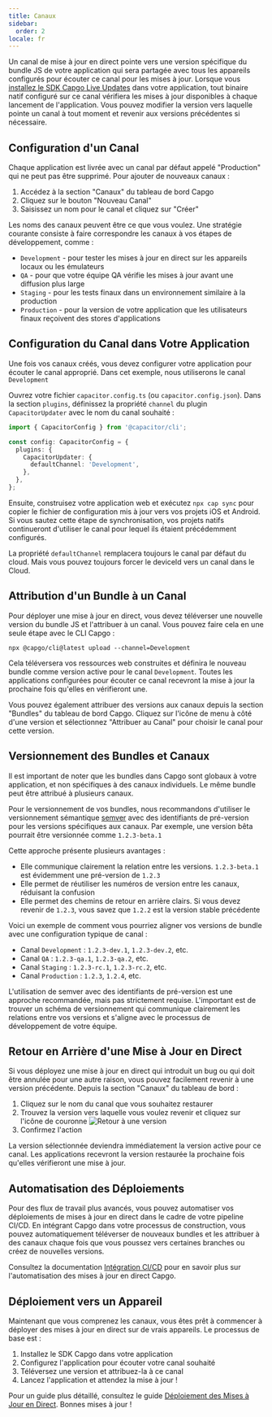 ```yaml
---
title: Canaux
sidebar:
  order: 2
locale: fr
---
```



Un canal de mise à jour en direct pointe vers une version spécifique du bundle JS de votre application qui sera partagée avec tous les appareils configurés pour écouter ce canal pour les mises à jour. Lorsque vous [installez le SDK Capgo Live Updates](/docs/getting-started/quickstart/) dans votre application, tout binaire natif configuré sur ce canal vérifiera les mises à jour disponibles à chaque lancement de l'application. Vous pouvez modifier la version vers laquelle pointe un canal à tout moment et revenir aux versions précédentes si nécessaire.

## Configuration d'un Canal

Chaque application est livrée avec un canal par défaut appelé "Production" qui ne peut pas être supprimé. Pour ajouter de nouveaux canaux :

1. Accédez à la section "Canaux" du tableau de bord Capgo
2. Cliquez sur le bouton "Nouveau Canal"
3. Saisissez un nom pour le canal et cliquez sur "Créer"

Les noms des canaux peuvent être ce que vous voulez. Une stratégie courante consiste à faire correspondre les canaux à vos étapes de développement, comme :

- `Development` - pour tester les mises à jour en direct sur les appareils locaux ou les émulateurs
- `QA` - pour que votre équipe QA vérifie les mises à jour avant une diffusion plus large
- `Staging` - pour les tests finaux dans un environnement similaire à la production
- `Production` - pour la version de votre application que les utilisateurs finaux reçoivent des stores d'applications

## Configuration du Canal dans Votre Application

Une fois vos canaux créés, vous devez configurer votre application pour écouter le canal approprié. Dans cet exemple, nous utiliserons le canal `Development`

Ouvrez votre fichier `capacitor.config.ts` (ou `capacitor.config.json`). Dans la section `plugins`, définissez la propriété `channel` du plugin `CapacitorUpdater` avec le nom du canal souhaité :

```ts
import { CapacitorConfig } from '@capacitor/cli';

const config: CapacitorConfig = {
  plugins: {
    CapacitorUpdater: {
      defaultChannel: 'Development',
    },
  },
};
```

Ensuite, construisez votre application web et exécutez `npx cap sync` pour copier le fichier de configuration mis à jour vers vos projets iOS et Android. Si vous sautez cette étape de synchronisation, vos projets natifs continueront d'utiliser le canal pour lequel ils étaient précédemment configurés.

<Aside type="caution">

La propriété `defaultChannel` remplacera toujours le canal par défaut du cloud. Mais vous pouvez toujours forcer le deviceId vers un canal dans le Cloud.

</Aside>

## Attribution d'un Bundle à un Canal

Pour déployer une mise à jour en direct, vous devez téléverser une nouvelle version du bundle JS et l'attribuer à un canal. Vous pouvez faire cela en une seule étape avec le CLI Capgo :

```shell
npx @capgo/cli@latest upload --channel=Development
```

Cela téléversera vos ressources web construites et définira le nouveau bundle comme version active pour le canal `Development`. Toutes les applications configurées pour écouter ce canal recevront la mise à jour la prochaine fois qu'elles en vérifieront une.

Vous pouvez également attribuer des versions aux canaux depuis la section "Bundles" du tableau de bord Capgo. Cliquez sur l'icône de menu à côté d'une version et sélectionnez "Attribuer au Canal" pour choisir le canal pour cette version.

## Versionnement des Bundles et Canaux

Il est important de noter que les bundles dans Capgo sont globaux à votre application, et non spécifiques à des canaux individuels. Le même bundle peut être attribué à plusieurs canaux.

Pour le versionnement de vos bundles, nous recommandons d'utiliser le versionnement sémantique [semver](https://semver.org/) avec des identifiants de pré-version pour les versions spécifiques aux canaux. Par exemple, une version bêta pourrait être versionnée comme `1.2.3-beta.1`

Cette approche présente plusieurs avantages :

- Elle communique clairement la relation entre les versions. `1.2.3-beta.1` est évidemment une pré-version de `1.2.3`
- Elle permet de réutiliser les numéros de version entre les canaux, réduisant la confusion
- Elle permet des chemins de retour en arrière clairs. Si vous devez revenir de `1.2.3`, vous savez que `1.2.2` est la version stable précédente

Voici un exemple de comment vous pourriez aligner vos versions de bundle avec une configuration typique de canal :

- Canal `Development` : `1.2.3-dev.1`, `1.2.3-dev.2`, etc.
- Canal `QA` : `1.2.3-qa.1`, `1.2.3-qa.2`, etc.
- Canal `Staging` : `1.2.3-rc.1`, `1.2.3-rc.2`, etc.
- Canal `Production` : `1.2.3`, `1.2.4`, etc.

L'utilisation de semver avec des identifiants de pré-version est une approche recommandée, mais pas strictement requise. L'important est de trouver un schéma de versionnement qui communique clairement les relations entre vos versions et s'aligne avec le processus de développement de votre équipe.

## Retour en Arrière d'une Mise à Jour en Direct

Si vous déployez une mise à jour en direct qui introduit un bug ou qui doit être annulée pour une autre raison, vous pouvez facilement revenir à une version précédente. Depuis la section "Canaux" du tableau de bord :

<Steps>

1. Cliquez sur le nom du canal que vous souhaitez restaurer
2. Trouvez la version vers laquelle vous voulez revenir et cliquez sur l'icône de couronne
![Retour à une version](/select_bundle.webp)
3. Confirmez l'action

</Steps>

La version sélectionnée deviendra immédiatement la version active pour ce canal. Les applications recevront la version restaurée la prochaine fois qu'elles vérifieront une mise à jour.

## Automatisation des Déploiements

Pour des flux de travail plus avancés, vous pouvez automatiser vos déploiements de mises à jour en direct dans le cadre de votre pipeline CI/CD. En intégrant Capgo dans votre processus de construction, vous pouvez automatiquement téléverser de nouveaux bundles et les attribuer à des canaux chaque fois que vous poussez vers certaines branches ou créez de nouvelles versions.

Consultez la documentation [Intégration CI/CD](/docs/cicd-integration/) pour en savoir plus sur l'automatisation des mises à jour en direct Capgo.

## Déploiement vers un Appareil

Maintenant que vous comprenez les canaux, vous êtes prêt à commencer à déployer des mises à jour en direct sur de vrais appareils. Le processus de base est :

1. Installez le SDK Capgo dans votre application
2. Configurez l'application pour écouter votre canal souhaité
3. Téléversez une version et attribuez-la à ce canal
4. Lancez l'application et attendez la mise à jour !

Pour un guide plus détaillé, consultez le guide [Déploiement des Mises à Jour en Direct](/docs/getting-started/deploy/). Bonnes mises à jour !